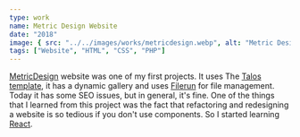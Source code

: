 ```yaml
---
type: work
name: Metric Design Website
date: "2018"
image: { src: "../../images/works/metricdesign.webp", alt: "Metric Design" }
tags: ["Website", "HTML", "CSS", "PHP"]
---
```


[MetricDesign](https://metricdesign.ir) website was one of my first projects. It uses The [Talos template](https://elements.envato.com/talos-creative-multipurpose-wordpress-theme-R75SUH),
 it has a dynamic gallery and uses [Filerun](https://www.filerun.com/) for file management. Today it has some SEO issues, but in general, it's fine.
 One of the things that I learned from this project was the fact that refactoring and redesigning a website is so tedious if you don't use components. So I started learning [React](https://reactjs.org/).
